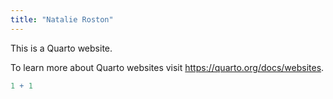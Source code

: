 ```yaml
---
title: "Natalie Roston"
---
```


This is a Quarto website.

To learn more about Quarto websites visit <https://quarto.org/docs/websites>.

```r
1 + 1
```
